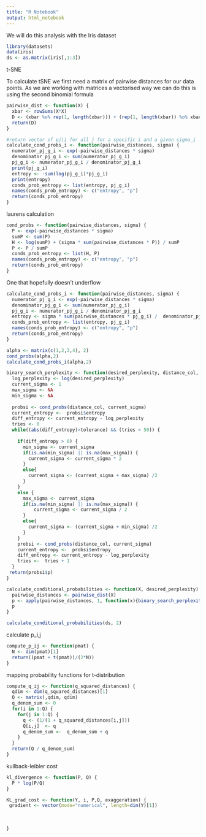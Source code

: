 ```yaml
---
title: "R Notebook"
output: html_notebook
---
```


We will do this analysis with the Iris dataset

```r
library(datasets)
data(iris)
ds <- as.matrix(iris[,1:3])
```



t-SNE


To calculate tSNE we first need a matrix of pairwise distances for our data points. As we are working with matrices a vectorised way we can do this is using the second binomial formula


```r

pairwise_dist <- function(X) {
  xbar <- rowSums(X*X)
  D <- (xbar %o% rep(1, length(xbar))) + (rep(1, length(xbar)) %o% xbar) - 2*(X %*% t(X))
  return(D)
}
```



```r
#return vector of pj|i for all j for a specific i and a given sigma_i
calculate_cond_probs_i <- function(pairwise_distances, sigma) {
  numerator_pj_g_i <- exp(-pairwise_distances * sigma)
  denominator_pj_g_i <- sum(numerator_pj_g_i)
  pj_g_i <- numerator_pj_g_i / denominator_pj_g_i
  print(pj_g_i)
  entropy <- -sum(log(pj_g_i)*pj_g_i)
  print(entropy)
  conds_prob_entropy <- list(entropy, pj_g_i)
  names(conds_prob_entropy) <- c("entropy", "p")
  return(conds_prob_entropy)
}
```

laurens calculation
```r
cond_probs <- function(pairwise_distances, sigma) {
  P <- exp(-pairwise_distances * sigma)
  sumP <- sum(P)
  H <- log(sumP) + (sigma * sum(pairwise_distances * P)) / sumP
  P <- P / sumP
  conds_prob_entropy <- list(H, P)
  names(conds_prob_entropy) <- c("entropy", "p")
  return(conds_prob_entropy)
}
```

One that hopefully doesn't underflow

```r
calculate_cond_probs_i <- function(pairwise_distances, sigma) {
  numerator_pj_g_i <- exp(-pairwise_distances * sigma)
  denominator_pj_g_i <- sum(numerator_pj_g_i)
  pj_g_i <- numerator_pj_g_i / denominator_pj_g_i
  entropy <- sigma * sum(pairwise_distances * pj_g_i) /  denominator_pj_g_i + log(denominator_pj_g_i)
  conds_prob_entropy <- list(entropy, pj_g_i)
  names(conds_prob_entropy) <- c("entropy", "p")
  return(conds_prob_entropy)
}
```



```r
alpha <- matrix(c(1,2,3,4), 2)
cond_probs(alpha,2)
calculate_cond_probs_i(alpha,2)
```


```r
binary_search_perplexity <- function(desired_perplexity, distance_col, tolerance=1e-5) {
  log_perplexity <- log(desired_perplexity)
  current_sigma <- 1
  max_sigma <- NA
  min_sigma <- NA
  
  probsi <- cond_probs(distance_col, current_sigma)
  current_entropy <-  probsi$entropy
  diff_entropy <- current_entropy - log_perplexity
  tries <- 0
  while((abs(diff_entropy)>tolerance) && (tries < 50)) {
    
    if(diff_entropy > 0) {
      min_sigma <- current_sigma
      if(is.na(min_sigma) || is.na(max_sigma)) {
        current_sigma <- current_sigma * 2
      }
      else{
        current_sigma <- (current_sigma + max_sigma) /2
      }
    }
    else {
      max_sigma <- current_sigma
      if(is.na(min_sigma) || is.na(max_sigma)) {
          current_sigma <- current_sigma / 2
      }
      else{
        current_sigma <- (current_sigma + min_sigma) /2
      }
    }
    probsi <- cond_probs(distance_col, current_sigma)
    current_entropy <-  probsi$entropy
    diff_entropy <- current_entropy - log_perplexity
    tries <-  tries + 1
  }
 return(probsi$p) 
}
```

```r
calculate_conditional_probabilities <- function(X, desired_perplexity) {
  pairwise_distances <- pairwise_dist(X)
  p <- apply(pairwise_distances, 1, function(x){binary_search_perplexity(desired_perplexity, x)})
  p  
}
```

```r
calculate_conditional_probabilities(ds, 2)
```

calculate p_i,j
```r
compute_p_ij <- function(pmat) {
  N <- dim(pmat)[1]
  return((pmat + t(pmat))/(2*N))
}
```


mapping probability functions for t-distribution
```r
compute_q_ij <- function(q_squared_distances) {
  qdim <- dim(q_squared_distances)[1]
  Q <- matrix(,qdim, qdim) 
  q_denom_sum <- 0
  for(i in 1:Q) {
    for(j in 1:Q) {
      q <- (1/(1 + q_squared_distances[i,j]))
      Q[i,j]  <- q
      q_denom_sum <-  q_denom_sum + q
    }
  }
  return(Q / q_denom_sum)
}
```


kullback-leibler cost

```r
kl_divergence <- function(P, Q) {
  P * log(P/Q)
}
```


```r
KL_grad_cost <- function(Y, i, P,Q, exaggeration) {
 gradient <- vector(mode="numerical", length=dim(Y)[1])
 
 
 
}
```

